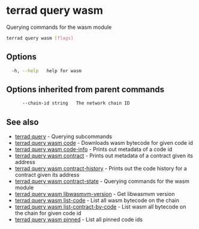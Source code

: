 # terrad query wasm

Querying commands for the wasm module

```sh Terrad
terrad query wasm [flags]
```

## Options

```sh Terrad
  -h, --help   help for wasm
```

## Options inherited from parent commands

```sh Terrad
      --chain-id string   The network chain ID
```

## See also

* [terrad query](terrad_query.mdx)	 - Querying subcommands
* [terrad query wasm code](terrad_query_wasm_code.mdx)	 - Downloads wasm bytecode for given code id
* [terrad query wasm code-info](terrad_query_wasm_code-info.mdx)	 - Prints out metadata of a code id
* [terrad query wasm contract](terrad_query_wasm_contract.mdx)	 - Prints out metadata of a contract given its address
* [terrad query wasm contract-history](terrad_query_wasm_contract-history.mdx)	 - Prints out the code history for a contract given its address
* [terrad query wasm contract-state](terrad_query_wasm_contract-state.mdx)	 - Querying commands for the wasm module
* [terrad query wasm libwasmvm-version](terrad_query_wasm_libwasmvm-version.mdx)	 - Get libwasmvm version
* [terrad query wasm list-code](terrad_query_wasm_list-code.mdx)	 - List all wasm bytecode on the chain
* [terrad query wasm list-contract-by-code](terrad_query_wasm_list-contract-by-code.mdx)	 - List wasm all bytecode on the chain for given code id
* [terrad query wasm pinned](terrad_query_wasm_pinned.mdx)	 - List all pinned code ids


